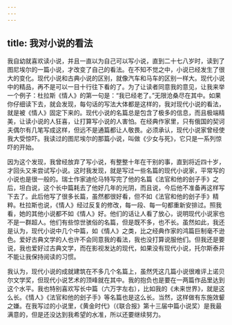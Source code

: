 ```yaml
---
---
---
```

title: 我对小说的看法
---

我自幼就喜欢读小说，并且一直以为自己可以写小说，直到二十七八岁时，读到了图尼埃尔的一篇小说，才改变了自己的看法。在不知不觉之中，小说已经发生了很大的变化。现代小说和古典小说的区别，就像汽车和马车的区别一样大。现代小说中的精品，再不是可以一目十行往下看的了。为了让读者同意我的意见，让我来举一个例子：杜拉斯《情人》的第一句是：“我已经老了。”无限沧桑尽在其中。如果你仔细读下去，就会发现，每句话的写法大体都是这样的，我对现代小说的看法，就是被《情人》固定下来的。现代小说的名篇总是包含了极多的信息，而且极端精美，让读小说的人狂喜，让打算写小说的人害怕。在经典作家里，只有俄国的契诃夫偶尔有几笔写成这样，但远不是通篇都让人敬畏。必须承认，现代小说家曾经使我大受惊吓。我读过的图尼埃尔的那篇小说，叫做《少女与死》，它只是一系列惊吓的开始。

因为这个发现，我曾经放弃了写小说，有整整十年在干别的事，直到将近四十岁，才回头又来尝试写小说。这时我发现，就是写过一些名篇的现代小说家，平常写的小说也是很一般的。瑞士作家迪伦马特写完了他的名篇《法官和他的刽子手》之后，坦白说，这个长中篇耗去了他好几年的光阴，而且说，今后他不准备再这样写下去了。此后他写了很多长篇，虽然都很好看，但不如《法官和他的刽子手》精粹。杜拉斯也说，《情人》经过反复的修改，每一段、每一句都重新安排过。照我看，她的其他小说都不如《情人》好。他们的话让人看了放心，说明现代小说家也不是一群超人。他们有些惊世骇俗的名篇，但是既不多，也不长。虽然如此，我还是认为，现代小说中几个中篇，如《情人》之类，比之经典作家的鸿篇巨制毫不逊色。爱好古典文学的人也许不会同意我的看法，我也没打算说服他们。但我还是要说，我也爱好过古典文学，而在影视发达的现代，如果没有现代小说，托尔斯泰并不能让我保持阅读的习惯。

我认为，现代小说的成就建筑在不多几个名篇上，虽然凭这几篇小说很难评上诺贝尔文学奖，但现代小说艺术的顶峰就在其中。我的抱负也是要在一两篇作品里达到这个水平。我也特别喜欢写长中篇（六万字左右），比如我的《未来世界》，就是这么长。《情人》《法官和他的刽子手》等名篇也是这么长。当然，这样做有东施效颦之嫌。在我写过的小说里，《黄金时代》（《联合报》第十三届中篇小说奖）是我最满意的，但是还没达到我希望的水准，所以还要继续努力。